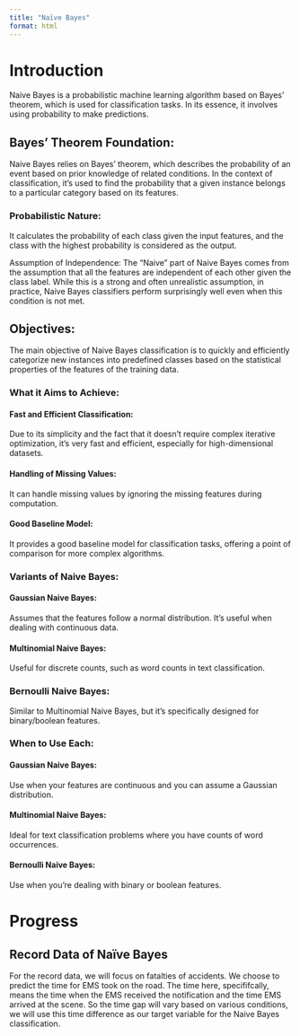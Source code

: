 ```yaml
---
title: "Naïve Bayes"
format: html
---
```


# Introduction

Naive Bayes is a probabilistic machine learning algorithm based on Bayes’ theorem, which is used for classification tasks. In its essence, it involves using probability to make predictions.

## Bayes' Theorem Foundation: 

Naive Bayes relies on Bayes’ theorem, which describes the probability of an event based on prior knowledge of related conditions. In the context of classification, it’s used to find the probability that a given instance belongs to a particular category based on its features.

### Probabilistic Nature: 

It calculates the probability of each class given the input features, and the class with the highest probability is considered as the output.

Assumption of Independence: The “Naive” part of Naive Bayes comes from the assumption that all the features are independent of each other given the class label. While this is a strong and often unrealistic assumption, in practice, Naive Bayes classifiers perform surprisingly well even when this condition is not met.

## Objectives:

The main objective of Naive Bayes classification is to quickly and efficiently categorize new instances into predefined classes based on the statistical properties of the features of the training data.

### What it Aims to Achieve:

#### Fast and Efficient Classification: 

Due to its simplicity and the fact that it doesn’t require complex iterative optimization, it’s very fast and efficient, especially for high-dimensional datasets.

#### Handling of Missing Values: 

It can handle missing values by ignoring the missing features during computation.

#### Good Baseline Model: 

It provides a good baseline model for classification tasks, offering a point of comparison for more complex algorithms.

### Variants of Naive Bayes:

#### Gaussian Naive Bayes: 
Assumes that the features follow a normal distribution. It’s useful when dealing with continuous data.

#### Multinomial Naive Bayes: 

Useful for discrete counts, such as word counts in text classification.

### Bernoulli Naive Bayes: 

Similar to Multinomial Naive Bayes, but it’s specifically designed for binary/boolean features.

### When to Use Each:

#### Gaussian Naive Bayes: 

Use when your features are continuous and you can assume a Gaussian distribution.

#### Multinomial Naive Bayes: 

Ideal for text classification problems where you have counts of word occurrences.

#### Bernoulli Naive Bayes: 

Use when you’re dealing with binary or boolean features.





# Progress

## Record Data of Naïve Bayes

For the record data, we will focus on fatalties of accidents. We choose to predict the time for EMS took on the road. The time here, specififcally, means the time when the EMS received the notification and the time EMS arrived at the scene. So the time gap will vary based on various conditions, we will use this time difference as our target variable for the Naive Bayes classification.



